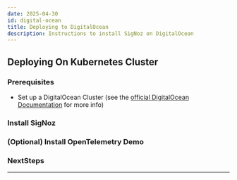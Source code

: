 ```yaml
---
date: 2025-04-30
id: digital-ocean
title: Deploying to DigitalOcean
description: Instructions to install SigNoz on DigitalOcean
---
```


<SigNozCloud />

## Deploying On Kubernetes Cluster

### Prerequisites
- Set up a DigitalOcean Cluster (see the [official DigitalOcean Documentation][1] for more info)

<CommonPrerequisites />

### Install SigNoz

<K8sInstall />

### (Optional) Install OpenTelemetry Demo

<K8sOtelDemo />

### NextSteps

<NextSteps />


---
[1]: https://docs.digitalocean.com/products/kubernetes/how-to/create-clusters/
